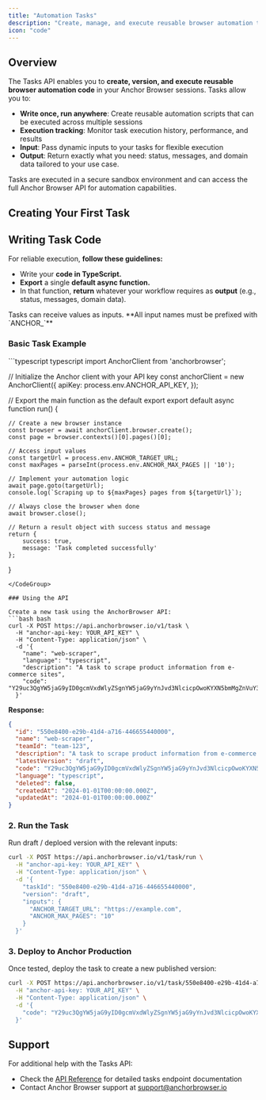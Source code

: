 ```yaml
---
title: "Automation Tasks"
description: "Create, manage, and execute reusable browser automation tasks"
icon: "code"
---
```


## Overview

The Tasks API enables you to **create, version, and execute reusable browser automation code** in your Anchor Browser sessions. Tasks allow you to:

- **Write once, run anywhere**: Create reusable automation scripts that can be executed across multiple sessions
- **Execution tracking**: Monitor task execution history, performance, and results
- **Input**: Pass dynamic inputs to your tasks for flexible execution
- **Output**: Return exactly what you need: status, messages, and domain data tailored to your use case.

<Info>
Tasks are executed in a secure sandbox environment and can access the full Anchor Browser API for automation capabilities.
</Info>

## Creating Your First Task

## Writing Task Code

For reliable execution, **follow these guidelines:**
 - Write your **code in TypeScript.**
 - **Export** a single **default async function.**
 - In that function, **return** whatever your workflow requires as **output** (e.g., status, messages, domain data).

<Info>
Tasks can receive values as inputs. **All input names must be prefixed with `ANCHOR_`**
</Info>

### Basic Task Example

<CodeGroup>
```typescript typescript
import AnchorClient from 'anchorbrowser';

// Initialize the Anchor client with your API key
const anchorClient = new AnchorClient({
    apiKey: process.env.ANCHOR_API_KEY,
});

// Export the main function as the default export
export default async function run() {

    // Create a new browser instance
    const browser = await anchorClient.browser.create();
    const page = browser.contexts()[0].pages()[0];

    // Access input values
    const targetUrl = process.env.ANCHOR_TARGET_URL;
    const maxPages = parseInt(process.env.ANCHOR_MAX_PAGES || '10');

    // Implement your automation logic
    await page.goto(targetUrl);
    console.log(`Scraping up to ${maxPages} pages from ${targetUrl}`);

    // Always close the browser when done
    await browser.close();

    // Return a result object with success status and message
    return {
        success: true,
        message: 'Task completed successfully'
    };
}
```
</CodeGroup>

### Using the API

Create a new task using the AnchorBrowser API:
```bash bash
curl -X POST https://api.anchorbrowser.io/v1/task \
  -H "anchor-api-key: YOUR_API_KEY" \
  -H "Content-Type: application/json" \
  -d '{
    "name": "web-scraper",
    "language": "typescript",
    "description": "A task to scrape product information from e-commerce sites",
    "code": "Y29uc3QgYW5jaG9yID0gcmVxdWlyZSgnYW5jaG9yYnJvd3NlcicpOwoKYXN5bmMgZnVuY3Rpb24gcnVuKCkgewogIGNvbnN0IHNlc3Npb24gPSBhd2FpdCBhbmNob3IuY3JlYXRlU2Vzc2lvbigpOwogIGF3YWl0IHNlc3Npb24uZ29UbygnaHR0cHM6Ly9leGFtcGxlLmNvbScpOwogIGNvbnN0IHRpdGxlID0gYXdhaXQgc2Vzc2lvbi5nZXRUaXRsZSgpOwogIGNvbnNvbGUubG9nKHRpdGxlKTsKICBhd2FpdCBzZXNzaW9uLmNsb3NlKCk7Cn0KcnVuKCk7"
  }'
```

**Response:**

```json
{
  "id": "550e8400-e29b-41d4-a716-446655440000",
  "name": "web-scraper",
  "teamId": "team-123",
  "description": "A task to scrape product information from e-commerce sites",
  "latestVersion": "draft",
  "code": "Y29uc3QgYW5jaG9yID0gcmVxdWlyZSgnYW5jaG9yYnJvd3NlcicpOwoKYXN5bmMgZnVuY3Rpb24gcnVuKCkgewogIGNvbnN0IHNlc3Npb24gPSBhd2FpdCBhbmNob3IuY3JlYXRlU2Vzc2lvbigpOwogIGF3YWl0IHNlc3Npb24uZ29UbygnaHR0cHM6Ly9leGFtcGxlLmNvbScpOwogIGNvbnN0IHRpdGxlID0gYXdhaXQgc2Vzc2lvbi5nZXRUaXRsZSgpOwogIGNvbnNvbGUubG9nKHRpdGxlKTsKICBhd2FpdCBzZXNzaW9uLmNsb3NlKCk7Cn0KcnVuKCk7",
  "language": "typescript",
  "deleted": false,
  "createdAt": "2024-01-01T00:00:00.000Z",
  "updatedAt": "2024-01-01T00:00:00.000Z"
}
```

### 2. Run the Task 

Run draft / deploed version with the relevant inputs:
```bash bash
curl -X POST https://api.anchorbrowser.io/v1/task/run \
  -H "anchor-api-key: YOUR_API_KEY" \
  -H "Content-Type: application/json" \
  -d '{
    "taskId": "550e8400-e29b-41d4-a716-446655440000",
    "version": "draft", 
    "inputs": {
      "ANCHOR_TARGET_URL": "https://example.com",
      "ANCHOR_MAX_PAGES": "10"
    }
  }'
```

### 3. Deploy to Anchor Production

Once tested, deploy the task to create a new published version:

```bash bash
curl -X POST https://api.anchorbrowser.io/v1/task/550e8400-e29b-41d4-a716-446655440000/deploy \
  -H "anchor-api-key: YOUR_API_KEY" \
  -H "Content-Type: application/json" \
  -d '{
    "code": "Y29uc3QgYW5jaG9yID0gcmVxdWlyZSgnYW5jaG9yYnJvd3NlcicpOwoKYXN5bmMgZnVuY3Rpb24gcnVuKCkgewogIGNvbnN0IHNlc3Npb24gPSBhd2FpdCBhbmNob3IuY3JlYXRlU2Vzc2lvbigpOwogIGF3YWl0IHNlc3Npb24uZ29UbygnaHR0cHM6Ly9leGFtcGxlLmNvbScpOwogIGNvbnN0IHRpdGxlID0gYXdhaXQgc2Vzc2lvbi5nZXRUaXRsZSgpOwogIGNvbnNvbGUubG9nKHRpdGxlKTsKICBhd2FpdCBzZXNzaW9uLmNsb3NlKCk7Cn0KcnVuKCk7"
  }'
```

## Support

For additional help with the Tasks API:

- Check the [API Reference](/api-reference/browser-sessions/start-browser-session/) for detailed tasks endpoint documentation
- Contact Anchor Browser support at support@anchorbrowser.io
